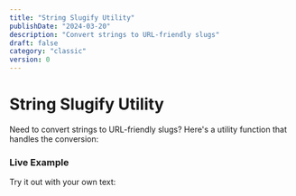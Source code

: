 ```yaml
---
title: "String Slugify Utility"
publishDate: "2024-03-20"
description: "Convert strings to URL-friendly slugs"
draft: false
category: "classic"
version: 0
---
```



# String Slugify Utility

Need to convert strings to URL-friendly slugs? Here's a utility function that handles the conversion:

<CodeSnippet file="string-slugify.ts" />

### Live Example

Try it out with your own text:

<Example component="slugify-example" />
